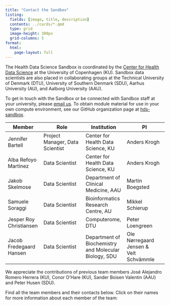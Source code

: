 ```yaml
---
title: "Contact the Sandbox"
listing:
  fields: [image, title, description]
  contents: ../cards/*.qmd
  type: grid
  image-height: 300px
  grid-columns: 5
format:
  html:
    page-layout: full
---
```


The Health Data Science Sandbox is coordinated by the [Center for Health Data Science](https://heads.ku.dk/)
at the University of Copenhagen (KU). Sandbox data scientists are also placed in collaborating groups at
the Technical University of Denmark (DTU), University of Southern Denmark (SDU), Aarhus University (AU),
and Aalborg University (AAU).

To get in touch with the Sandbox or be connected with Sandbox staff at your university,
please [email us](mailto:nhds_sandbox@sund.ku.dk). To obtain module material for use in your
own compute environment, see our GitHub organization page
at [hds-sandbox](https://github.com/hds-sandbox/).

| Member                        | Role                                | Institution                        | PI                                 |
|-------------------------------|-------------------------------------|------------------------------------|------------------------------------|
| Jennifer Bartell              | Project Manager, Data Scientist | Center for Health Data Science, KU |Anders Krogh                        |
| Alba Refoyo Martinez          | Data Scientist                      | Center for Health Data Science, KU |Anders Krogh                        |
| Jakob Skelmose                | Data Scientist                      | Department of Clinical Medicine, AAU|Martin Boegsted                    |
| Samuele Soraggi               | Data Scientist                      | Bioinformatics Research Centre, AU |Mikkel Schierup                     |
| Jesper Roy Christiansen       | Data Scientist                      | Computerome, DTU                   |Peter Loengreen                     |
| Jacob Fredegaard Hansen       | Data Scientist                      | Department of Biochemistry and Molecular Biology, SDU|Ole Nørregaard Jensen & <br> Veit Schvämmle|

<style>
table {
  font-size: 16px; /* Set the desired font size here */
  width: 100%;
  border-collapse: collapse;
}
table tbody tr:hover {
  background-color: #f0f0f0; /* Highlight color */
}
</style>



We appreciate the contributions of previous team members José Alejandro Romero Herrera (KU), Conor O'Hare (KU), Sander Boisen Valentin (AAU) and Peter Husen (SDU).


Find all the team members and their contacts below. Click on their names for more information about each member of the team: